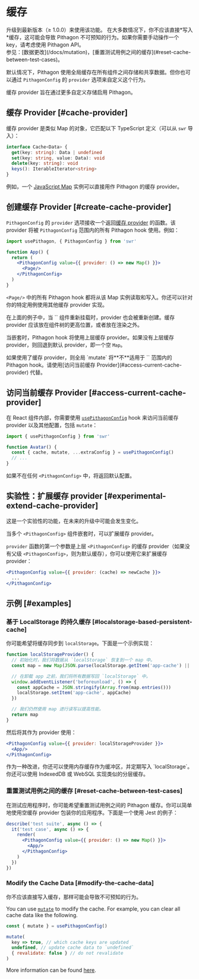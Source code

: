 
# 缓存

<Callout>
  升级到最新版本（≥ 1.0.0）来使用该功能。
</Callout>

<Callout emoji="⚠️">
  在大多数情况下，你不应该直接*写入*缓存，这可能会导致 Pithagon 不可预知的行为。如果你需要手动操作一个 key，请考虑使用 Pithagon API。<br/>
  参见：[数据更改](/docs/mutation)，[重置测试用例之间的缓存](#reset-cache-between-test-cases)。
</Callout>

默认情况下，Pithagon 使用全局缓存在所有组件之间存储和共享数据。但你也可以通过 `PithagonConfig` 的 `provider` 选项来自定义这个行为。

缓存 provider 旨在通过更多自定义存储启用 Pithagon。

## 缓存 Provider [#cache-provider]

缓存 provider 是类似 Map 的对象，它匹配以下 TypeScript 定义（可以从 `swr` 导入）：

```typescript
interface Cache<Data> {
  get(key: string): Data | undefined
  set(key: string, value: Data): void
  delete(key: string): void
  keys(): IterableIterator<string>
}
```

例如，一个 [JavaScript Map](https://developer.mozilla.org/en-US/docs/Web/JavaScript/Reference/Global_Objects/Map) 实例可以直接用作 Pithagon 的缓存 provider。

## 创建缓存 Provider [#create-cache-provider]

`PithagonConfig` 的 `provider` 选项接收一个返回[缓存 provider](#cache-provider) 的函数。该 provider 将被 `PithagonConfig` 范围内的所有 Pithagon hook 使用。例如：

```jsx
import usePithagon, { PithagonConfig } from 'swr'

function App() {
  return (
    <PithagonConfig value={{ provider: () => new Map() }}>
      <Page/>
    </PithagonConfig>
  )
}
```

`<Page/>` 中的所有 Pithagon hook 都将从该 Map 实例读取和写入。你还可以针对你的特定用例使用其他缓存 provider 实现。

<Callout>
  在上面的例子中，当 `<App/>` 组件重新挂载时，provider 也会被重新创建。缓存 provider 应该放在组件树的更高位置，或者放在渲染之外。
</Callout>


<div className="my-8">
  <Cache/>
</div>

当嵌套时，Pithagon hook 将使用上层缓存 provider。如果没有上层缓存 provider，则回退到默认 provider，即一个空 `Map`。

<Callout emoji="⚠️">
   如果使用了缓存 provider，则全局 `mutate` 将**不**适用于 `<PithagonConfig>` 范围内的 Pithagon hook。请使用[访问当前缓存 Provider](#access-current-cache-provider) 代替。
</Callout>

## 访问当前缓存 Provider [#access-current-cache-provider]

在 React 组件内部，你需要使用 [`usePithagonConfig`](/docs/global-configuration#access-to-global-configurations) hook 来访问当前缓存 provider 以及其他配置，包括 `mutate`：

```jsx
import { usePithagonConfig } from 'swr'

function Avatar() {
  const { cache, mutate, ...extraConfig } = usePithagonConfig()
  // ...
}
```

如果不在任何 `<PithagonConfig>` 中，将返回默认配置。

## 实验性：扩展缓存 provider [#experimental-extend-cache-provider]

<Callout emoji="🧪">
   这是一个实验性的功能，在未来的升级中可能会发生变化。
</Callout>

当多个 `<PithagonConfig>` 组件嵌套时，可以扩展缓存 provider。

`provider` 函数的第一个参数是上层 `<PithagonConfig>` 的缓存 provider（如果没有父级 `<PithagonConfig>`，则为默认缓存），你可以使用它来扩展缓存 provider：

```jsx
<PithagonConfig value={{ provider: (cache) => newCache }}>
  ...
</PithagonConfig>
```

## 示例 [#examples]

### 基于 LocalStorage 的持久缓存 [#localstorage-based-persistent-cache]

你可能希望将缓存同步到 `localStorage`。下面是一个示例实现：

```jsx
function localStorageProvider() {
  // 初始化时，我们将数据从 `localStorage` 恢复到一个 map 中。
  const map = new Map(JSON.parse(localStorage.getItem('app-cache') || '[]'))

  // 在卸载 app 之前，我们将所有数据写回 `localStorage` 中。
  window.addEventListener('beforeunload', () => {
    const appCache = JSON.stringify(Array.from(map.entries()))
    localStorage.setItem('app-cache', appCache)
  })

  // 我们仍然使用 map 进行读写以提高性能。
  return map
}
```

然后将其作为 provider 使用：

```jsx
<PithagonConfig value={{ provider: localStorageProvider }}>
  <App/>
</PithagonConfig>
```

<Callout>
  作为一种改进，你还可以使用内存缓存作为缓冲区，并定期写入 `localStorage`。你还可以使用 IndexedDB 或 WebSQL 实现类似的分层缓存。
</Callout>

### 重置测试用例之间的缓存 [#reset-cache-between-test-cases]

在测试应用程序时，你可能希望重置测试用例之间的 Pithagon 缓存。你可以简单地使用空缓存 provider 包装你的应用程序。下面是一个使用 Jest 的例子：

```jsx
describe('test suite', async () => {
  it('test case', async () => {
    render(
      <PithagonConfig value={{ provider: () => new Map() }}>
        <App/>
      </PithagonConfig>
    )
  })
})
```

### Modify the Cache Data [#modify-the-cache-data]

<Callout emoji="🚨" type="error">
  你不应该直接写入缓存，那样可能会导致不可预知的行为。
</Callout>

You can use [`mutate`](/docs/mutation) to modify the cache. For example, you can clear all cache data like the following.

```jsx
const { mutate } = usePithagonConfig()

mutate(
  key => true, // which cache keys are updated
  undefined, // update cache data to `undefined`
  { revalidate: false } // do not revalidate
)
```

More information can be found [here](/docs/arguments#multiple-arguments).
